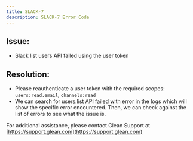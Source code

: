 ```yaml
---
title: SLACK-7
description: SLACK-7 Error Code
---
```


## Issue:

- Slack list users API failed using the user token

## Resolution:

- Please reauthenticate a user token with the required scopes: `users:read.email`, `channels:read`
- We can search for users.list API failed with error in the logs which will show the specific error encountered. Then, we can check against the list of errors to see what the issue is.

For additional assistance, please contact Glean Support at [https://support.glean.com](https://support.glean.com)
